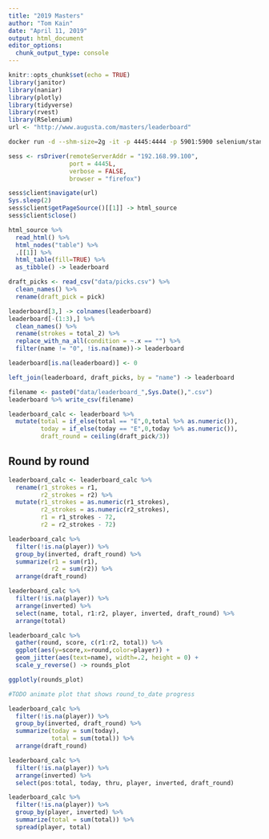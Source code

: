 ```yaml
---
title: "2019 Masters"
author: "Tom Kain"
date: "April 11, 2019"
output: html_document
editor_options: 
  chunk_output_type: console
---
```


```r
knitr::opts_chunk$set(echo = TRUE)
library(janitor)
library(naniar)
library(plotly)
library(tidyverse)
library(rvest)
library(RSelenium)
url <- "http://www.augusta.com/masters/leaderboard"
```

```bash
docker run -d --shm-size=2g -it -p 4445:4444 -p 5901:5900 selenium/standalone-firefox-debug
```

```r
sess <- rsDriver(remoteServerAddr = "192.168.99.100",
                 port = 4445L,
                 verbose = FALSE, 
                 browser = "firefox")

sess$client$navigate(url)
Sys.sleep(2)
sess$client$getPageSource()[[1]] -> html_source
sess$client$close()
```

```r
html_source %>% 
  read_html() %>% 
  html_nodes("table") %>% 
  .[[1]] %>% 
  html_table(fill=TRUE) %>% 
  as_tibble() -> leaderboard
```


```r
draft_picks <- read_csv("data/picks.csv") %>% 
  clean_names() %>% 
  rename(draft_pick = pick)

```
```r

leaderboard[3,] -> colnames(leaderboard)
leaderboard[-(1:3),] %>% 
  clean_names() %>% 
  rename(strokes = total_2) %>%  
  replace_with_na_all(condition = ~.x == "") %>% 
  filter(name != "0", !is.na(name))-> leaderboard

leaderboard[is.na(leaderboard)] <- 0

left_join(leaderboard, draft_picks, by = "name") -> leaderboard

filename <- paste0("data/leaderboard_",Sys.Date(),".csv")
leaderboard %>% write_csv(filename)
```

```r
leaderboard_calc <- leaderboard %>% 
  mutate(total = if_else(total == "E",0,total %>% as.numeric()),
         today = if_else(today == "E",0,today %>% as.numeric()),
         draft_round = ceiling(draft_pick/3))
```

## Round by round

```r
leaderboard_calc <- leaderboard_calc %>%
  rename(r1_strokes = r1,
         r2_strokes = r2) %>% 
  mutate(r1_strokes = as.numeric(r1_strokes),
         r2_strokes = as.numeric(r2_strokes),
         r1 = r1_strokes - 72,
         r2 = r2_strokes - 72)

leaderboard_calc %>% 
  filter(!is.na(player)) %>% 
  group_by(inverted, draft_round) %>% 
  summarize(r1 = sum(r1),
            r2 = sum(r2)) %>% 
  arrange(draft_round)

leaderboard_calc %>% 
  filter(!is.na(player)) %>% 
  arrange(inverted) %>% 
  select(name, total, r1:r2, player, inverted, draft_round) %>% 
  arrange(total)

leaderboard_calc %>%
  gather(round, score, c(r1:r2, total)) %>% 
  ggplot(aes(y=score,x=round,color=player)) +
  geom_jitter(aes(text=name), width=.2, height = 0) +
  scale_y_reverse() -> rounds_plot

ggplotly(rounds_plot)

#TODO animate plot that shows round_to_date progress
```



```r
leaderboard_calc %>% 
  filter(!is.na(player)) %>% 
  group_by(inverted, draft_round) %>% 
  summarize(today = sum(today),
            total = sum(total)) %>% 
  arrange(draft_round)

leaderboard_calc %>% 
  filter(!is.na(player)) %>% 
  arrange(inverted) %>% 
  select(pos:total, today, thru, player, inverted, draft_round)

leaderboard_calc %>% 
  filter(!is.na(player)) %>% 
  group_by(player, inverted) %>% 
  summarize(total = sum(total)) %>% 
  spread(player, total)

```